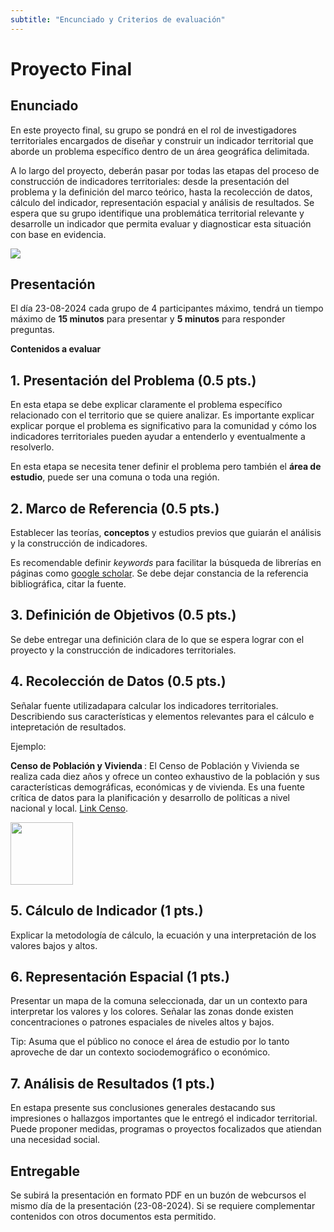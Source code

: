 ```yaml
---
subtitle: "Encunciado y Criterios de evaluación"
---
```


# Proyecto Final


## Enunciado

En este proyecto final, su grupo se pondrá en el rol de investigadores territoriales encargados de diseñar y construir un indicador territorial que aborde un problema específico dentro de un área geográfica delimitada. 

A lo largo del proyecto, deberán pasar por todas las etapas del proceso de construcción de indicadores territoriales: desde la presentación del problema y la definición del marco teórico, hasta la recolección de datos, cálculo del indicador, representación espacial y análisis de resultados. Se espera que su grupo identifique una problemática territorial relevante y desarrolle un indicador que permita evaluar y diagnosticar esta situación con base en evidencia.

![](images/pasos.png){fig-align="center"}




## Presentación

El día 23-08-2024 cada grupo de 4 participantes máximo, tendrá un tiempo máximo de **15 minutos** para presentar y **5 minutos** para responder preguntas. 




**Contenidos a evaluar**

  
::: {.callout-note icon=false collapse="true"}
## 1. Presentación del Problema (0.5 pts.)

En esta etapa se debe explicar claramente el problema específico relacionado con el territorio que se quiere analizar. Es importante explicar explicar porque el problema es significativo para la comunidad y cómo los indicadores territoriales pueden ayudar a entenderlo y eventualmente a resolverlo.
  
En esta etapa se necesita tener definir el problema pero también el **área de estudio**, puede ser una comuna o toda una región.
:::


::: {.callout-note icon=false collapse="true"}
## 2. Marco de Referencia (0.5 pts.)

Establecer las teorías, **conceptos** y estudios previos que guiarán el análisis y la construcción de indicadores. 

Es recomendable definir _keywords_ para facilitar la búsqueda de librerías en páginas como [google scholar](https://scholar.google.com/). Se debe dejar constancia de la referencia bibliográfica, citar la fuente.
:::


::: {.callout-note icon=false collapse="true"}
## 3. Definición de Objetivos (0.5 pts.)

Se debe entregar una definición clara de lo que se espera lograr con el proyecto y la construcción de indicadores territoriales. 


:::

::: {.callout-note icon=false collapse="true"}
## 4. Recolección de Datos (0.5 pts.)

Señalar fuente utilizadapara calcular los indicadores territoriales. Describiendo sus características y elementos relevantes para el cálculo e intepretación de resultados.

Ejemplo: 

**Censo de Población y Vivienda **: El Censo de Población y Vivienda se realiza cada diez años y ofrece un conteo exhaustivo de la población y sus características demográficas, económicas y de vivienda. Es una fuente crítica de datos para la planificación y desarrollo de políticas a nivel nacional y local. [Link Censo](http://www.censo2017.cl/).

![](images/censo_2017.png){fig-align="center" width="100"}
:::


::: {.callout-note icon=false collapse="true"}
## 5. Cálculo de Indicador (1 pts.)

Explicar la metodología de cálculo, la ecuación y una interpretación de los valores bajos y altos. 


:::

::: {.callout-note icon=false collapse="true"}

## 6. Representación Espacial (1 pts.)

Presentar un mapa de la comuna seleccionada, dar un un contexto para interpretar los valores y los colores. Señalar las zonas donde existen concentraciones o patrones espaciales de niveles altos y bajos.

Tip: Asuma que el público no conoce el área de estudio por lo tanto aproveche de dar un contexto sociodemográfico o económico.

:::


::: {.callout-note icon=false collapse="true"}
## 7. Análisis de Resultados (1 pts.)

En estapa presente sus conclusiones generales destacando sus impresiones o hallazgos importantes que le entregó el indicador territorial. Puede proponer medidas, programas o proyectos focalizados que atiendan una necesidad social.



:::

## Entregable

Se subirá la presentación en formato PDF en un buzón de webcursos el mismo día de la presentación (23-08-2024). Si se requiere complementar contenidos con otros documentos esta permitido.





